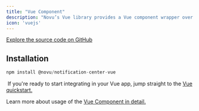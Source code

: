 ```yaml
---
title: "Vue Component"
description: "Novu’s Vue library provides a Vue component wrapper over the Notification Center Web that you can use to integrate the notification center into your Vue application. "
icon: 'vuejs'
---
```



[Explore the source code on GitHub](https://github.com/novuhq/novu/tree/next/packages/notification-center-vue)


## Installation

```javascript
npm install @novu/notification-center-vue
```

<Tip> If you're ready to start integrating in your Vue app, jump straight to the [Vue quickstart.](/quickstarts/vue)</Tip>

Learn more about usage of the [Vue Component in detail.](/notification-center/client/vue)
